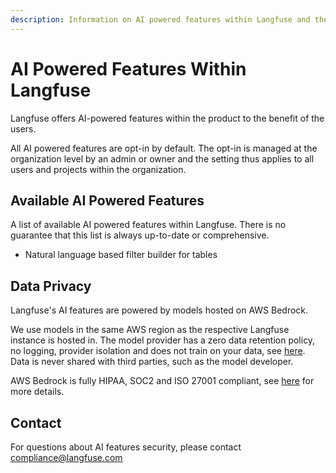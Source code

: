 ```yaml
---
description: Information on AI powered features within Langfuse and their data implications.
---
```


# AI Powered Features Within Langfuse

Langfuse offers AI-powered features within the product to the benefit of the users.

All AI powered features are opt-in by default.
The opt-in is managed at the organization level by an admin or owner and the setting thus applies to all users and projects within the organization.

## Available AI Powered Features
A list of available AI powered features within Langfuse. There is no guarantee that this list is always up-to-date or comprehensive.
- Natural language based filter builder for tables

## Data Privacy

Langfuse's AI features are powered by models hosted on AWS Bedrock.

We use models in the same AWS region as the respective Langfuse instance is hosted in.
The model provider has a zero data retention policy, no logging, provider isolation and does not train on your data, see [here](https://docs.aws.amazon.com/bedrock/latest/userguide/data-protection.html).
Data is never shared with third parties, such as the model developer.

AWS Bedrock is fully HIPAA, SOC2 and ISO 27001 compliant, see [here](https://aws.amazon.com/bedrock/security-compliance/) for more details.

## Contact

For questions about AI features security, please contact compliance@langfuse.com

